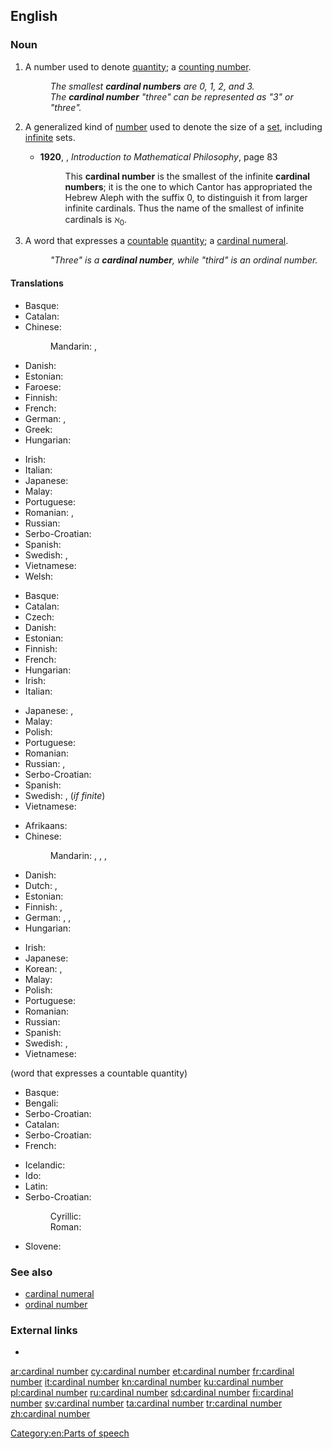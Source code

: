 ==English==

===Noun===
{{en-noun|head=[[cardinal]] [[number]]}}

# A number used to denote [[quantity]]; a [[counting number]].
#: ''The smallest '''cardinal numbers''' are 0, 1, 2, and 3.''
#: ''The '''cardinal number''' "three" can be represented as "3" or "three".''
# {{context|mathematics|lang=en}} A generalized kind of [[number]] used to denote the size of a [[set]], including [[infinite]] sets.
#* '''1920''', {{w|Bertrand Russell}}, ''Introduction to Mathematical Philosophy'', page 83
#*: This '''cardinal number''' is the smallest of the infinite '''cardinal numbers'''; it is the one to which Cantor has appropriated the Hebrew Aleph with the suffix 0, to distinguish it from larger infinite cardinals.  Thus the name of the smallest of infinite cardinals is &alefsym;<sub>0</sub>.
# {{context|grammar|lang=en}} A word that expresses a [[countable]] [[quantity]]; a [[cardinal numeral]].
#: ''"Three" is a '''cardinal number''', while "third" is an ordinal number.''
<!--Does this definition differ in any essential sense from the first definition?-->
<!--Yes; in the most essential way possible.-->

====Translations====
{{trans-top|number denoting quantity}}
* Basque: {{t|eu|zenbaki kardinal}}
* Catalan: {{t|ca|nombre cardinal|m}}
* Chinese:
*: Mandarin: {{t|cmn|基數|sc=Hani}}, {{t+|cmn|基数|tr=jīshù|sc=Hani}}
* Danish: {{t|da|kardinaltal|n}}
* Estonian: {{t|et|kardinaalarv}}
* Faroese: {{t|fo|grundtal|n}}
* Finnish: {{t+|fi|kardinaaliluku}}
* French: {{t|fr|nombre cardinal|m}}
* German: {{t+|de|Kardinalzahl|f}}, {{t+|de|Grundzahl|f}}
* Greek: {{t|el|απόλυτος αριθμός|m|sc=Grek}}
* Hungarian: {{t|hu|tőszám}}
{{trans-mid}}
* Irish: {{t|ga|bunuimhir|f}}
* Italian: {{t|it|numero cardinale|m}}
* Japanese: {{t+|ja|基数|tr=きすう, kisū}}
* Malay: {{t|ms|nombor kardinal}}
* Portuguese: {{t|pt|número cardinal|m}}
* Romanian: {{t+|ro|numeral cardinal|n}}, {{t|ro|număr cardinal|n}}
* Russian: {{t|ru|кардина́льное число́|n}}
* Serbo-Croatian: {{t-check|sh|kardinalni broj|m}}
* Spanish: {{t+|es|número cardinal|m}}
* Swedish: {{t+|sv|kardinaltal|n}}, {{t+|sv|grundtal|n}}
* Vietnamese: {{t|vi|số đếm}}
* Welsh: {{t+|cy|rhif prifol}}
{{trans-bottom}}

{{trans-top|number used to denote the size of a set}}
* Basque: {{t|eu|zenbaki kardinal}}
* Catalan: {{t|ca|nombre cardinal|m}}
* Czech: {{t|cs|kardinální číslo|n}}
* Danish: {{t|da|kardinaltal|n}}
* Estonian: {{t|et|hulga võimsus}}
* Finnish: {{t+|fi|kardinaaliluku}}
* French: {{t|fr|nombre cardinal|m}}
* Hungarian: {{t+|hu|számosság}}
* Irish: {{t|ga|bunuimhir|f}}
* Italian: {{t|it|numero cardinale|m}}
{{trans-mid}}
* Japanese: {{t|ja|集合数|tr=しゅうごうすう, shūgōsū}}, {{t+|ja|基数|tr=きすう, kisū|sc=Jpan}}
* Malay: {{t|ms|nombor kardinal}}
* Polish: {{t|pl|liczba kardynalna|f}}
* Portuguese: {{t|pt|número cardinal|m}}
* Romanian: {{t+|ro|cardinal|n}}
* Russian: {{t|ru|мо́щность мно́жества|f}}, {{t|ru|кардина́льное число́|n}}
* Serbo-Croatian: {{t-check|sh|kardinalni broj|m}}
* Spanish: {{t+|es|número cardinal|m}}
* Swedish: {{t+|sv|kardinaltal|n}}, {{t+|sv|grundtal|n}} (''if finite'')
* Vietnamese: {{t+|vi|số lượng}}
{{trans-bottom}}

{{trans-top|word that expresses a countable quantity}}
* Afrikaans: {{t|af|hooftelwoord}}
* Chinese:
*: Mandarin: {{t|cmn|純數|sc=Hani}}, {{t|cmn|纯数|tr=chúnshù|sc=Hani}}, {{t+|cmn|基數}}, {{t+|cmn|基数|tr=jīshù}}
* Danish: {{t|da|kardinaltal|n}}
* Dutch: {{t+|nl|hoofdtelwoord|n}}, {{t|nl|bepaald telwoord|n}}
* Estonian: {{t|et|põhiarv}}
* Finnish: {{t|fi|perusluku}}, {{t+|fi|kardinaaliluku}}
* German: {{t|de|Grundzahlwort|n}}, {{t|de|bestimmtes Zahlwort|n}}, {{t+|de|Kardinalzahl|f}}
* Hungarian: {{t|hu|tőszámnév}}
{{trans-mid}}
* Irish: {{t|ga|bunuimhir|f}}
* Japanese: {{t+|ja|基数|tr=きすう, kisū}}
* Korean: {{t+|ko|기수|sc=Kore}}, {{t|ko|계량수|sc=Kore}}
* Malay: {{t|ms|nombor kardinal}}
* Polish: {{t|pl|liczebnik główny|m}}
* Portuguese: {{t+|pt|numeral cardinal}}
* Romanian: {{t+|ro|numeral cardinal}}
* Russian: {{t+|ru|коли́чественное числи́тельное|n}}
* Spanish: {{t|es|adjetivo cardinal|m}}
* Swedish: {{t+|sv|kardinaltal|n}}, {{t+|sv|grundtal|n}}
* Vietnamese: {{t|vi|số đếm}}
{{trans-bottom}}

{{checktrans-top}}
(word that expresses a countable quantity)
* Basque: {{t-check|eu|zenbaki kardinal}}
* Bengali: {{t-check|bn|অঙ্কবাচক সংখ্যা|sc=Beng}}
* Serbo-Croatian: {{t-check|sh|glavni broj|m}}
* Catalan: {{t-check|ca|nombre cardinal|m}}
* Serbo-Croatian: {{t-check|sh|kardinalni broj|m}}
* French: {{t-check|fr|nombre cardinal|m}}
{{trans-mid}}
* Icelandic: {{t+check|is|höfuðtala}}
* Ido: {{t-check|io|kardinala nombro}}
* Latin: {{t-check|la|cardinale}}
* Serbo-Croatian:
*: Cyrillic: {{t-check|sh|главни број|m|sc=Cyrl}}
*: Roman: {{t-check|sh|glavni broj|m}}
* Slovene: {{t-check|sl|kardinalno število|n}}
{{trans-bottom}}

===See also===
* [[cardinal numeral]]
* [[ordinal number]]

===External links===
* {{pedialite}}

[[Category:en:Parts of speech]]

[[ar:cardinal number]]
[[cy:cardinal number]]
[[et:cardinal number]]
[[fr:cardinal number]]
[[it:cardinal number]]
[[kn:cardinal number]]
[[ku:cardinal number]]
[[pl:cardinal number]]
[[ru:cardinal number]]
[[sd:cardinal number]]
[[fi:cardinal number]]
[[sv:cardinal number]]
[[ta:cardinal number]]
[[tr:cardinal number]]
[[zh:cardinal number]]